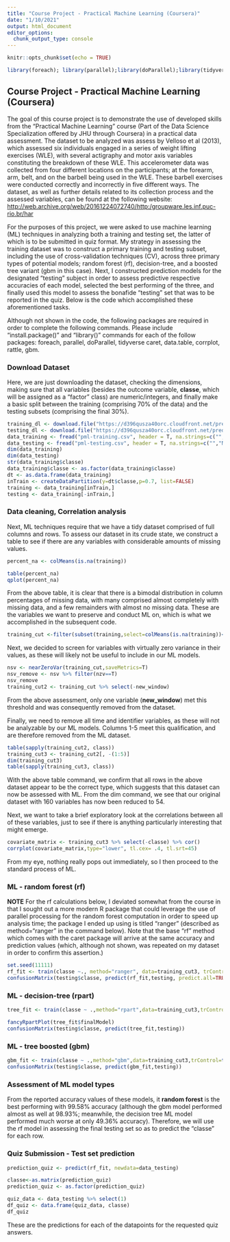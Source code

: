 ```yaml
---
title: "Course Project - Practical Machine Learning (Coursera)"
date: "1/10/2021"
output: html_document
editor_options: 
  chunk_output_type: console
---
```


```r
knitr::opts_chunk$set(echo = TRUE)
```

```r
library(foreach); library(parallel);library(doParallel);library(tidyverse);library(caret);library(data.table);library(corrplot);library(rattle);library(gbm)
```
## Course Project - Practical Machine Learning (Coursera)

The goal of this course project is to demonstrate the use of developed skills from the "Practical Machine Learning" course (Part of the Data Science Specialization offered by JHU through Coursera) in a practical data assessment. The dataset to be analyzed was assess by Velloso et al (2013), which assessed six individuals engaged in a series of weight lifting exercises (WLE), with several actigraphy and motor axis variables constituting the breakdown of these WLE. This accelerometer data was collected from four different locations on the participants; at the forearm, arm, belt, and on the barbell being used in the WLE. These barbell exercises were conducted correctly and incorrectly in five different ways. The dataset, as well as further details related to its collection process and the assessed variables, can be found at the following website: <http://web.archive.org/web/20161224072740/http:/groupware.les.inf.puc-rio.br/har>  

For the purposes of this project, we were asked to use machine learning (ML) techniques in analyzing both a training and testing set, the latter of which is to be submitted in quiz format. My strategy in assessing the training dataset was to construct a primary training and testing subset, including the use of cross-validation techniques (CV), across three primary types of potential models; random forest (rf), decision-tree, and a boosted tree variant (gbm in this case). Next, I constructed prediction models for the designated "testing" subject in order to assess predictive respective accuracies of each model, selected the best performing of the three, and finally used this model to assess the bonafide "testing" set that was to be reported in the quiz. Below is the code which accomplished these aforementioned tasks. 

Although not shown in the code, the following packages are required in order to complete the following commands. Please include "install.package()" and "library()" commands for each of the follow packages: foreach, parallel, doParallel, tidyverse caret, data.table, corrplot, rattle, gbm.


### Download Dataset
Here, we are just downloading the dataset, checking the dimensions, making sure that all variables (besides the outcome variable, **classe**, which will be assigned as a "factor" class) are numeric/integers, and finally make a basic split between the training (comprising 70% of the data) and the testing subsets (comprising the final 30%).  

```r
training_dl <- download.file("https://d396qusza40orc.cloudfront.net/predmachlearn/pml-training.csv", destfile = "pml-training.csv",mode="wb")
testing_dl <- download.file("https://d396qusza40orc.cloudfront.net/predmachlearn/pml-testing.csv", destfile = "pml-testing.csv",mode="wb")
data_training <- fread("pml-training.csv", header = T, na.strings=c("","NA"))
data_testing <- fread("pml-testing.csv", header = T, na.strings=c("","NA")) 
dim(data_training)
dim(data_testing)
str(data_training$classe)
data_training$classe <- as.factor(data_training$classe)
dt <- as.data.frame(data_training)
inTrain <- createDataPartition(y=dt$classe,p=0.7, list=FALSE)
training <- data_training[inTrain,]
testing <- data_training[-inTrain,]
```

### Data cleaning, Correlation analysis
Next, ML techniques require that we have a tidy dataset comprised of full columns and rows. To assess our dataset in its crude state, we construct a table to see if there are any variables with considerable amounts of missing values. 
```r
percent_na <- colMeans(is.na(training))

table(percent_na)
qplot(percent_na)
```
From the above table, it is clear that there is a bimodal distribution in column percentages of missing data, with many comprised almost completely with missing data, and a few remainders with almost no missing data. These are the variables we want to preserve and conduct ML on, which is what we accomplished in the subsequent code.  

```r
training_cut <-filter(subset(training,select=colMeans(is.na(training))<0.75))
```
Next, we decided to screen for variables with virtually zero variance in their values, as these will likely not be useful to include in our ML models.
```r
nsv <- nearZeroVar(training_cut,saveMetrics=T)
nsv_remove <- nsv %>% filter(nzv==T)
nsv_remove
training_cut2 <- training_cut %>% select(-new_window)
```
From the above assessment, only one variable (**new_window**) met this threshold and was consequently removed from the dataset.  

Finally, we need to remove all time and identifier variables, as these will not be analyzable by our ML models. Columns 1-5 meet this qualification, and are therefore removed from the ML dataset.
```r
table(sapply(training_cut2, class))
training_cut3 <- training_cut2[, -(1:5)]
dim(training_cut3)
table(sapply(training_cut3, class))
```
With the above table command, we confirm that all rows in the above dataset appear to be the correct type, which suggests that this dataset can now be assessed with ML. From the dim command, we see that our original dataset with 160 variables has now been reduced to 54.  

Next, we want to take a brief exploratory look at the correlations between all of these variables, just to see if there is anything particularly interesting that might emerge. 

```r
covariate_matrix <- training_cut3 %>% select(-classe) %>% cor()
corrplot(covariate_matrix,type="lower", tl.cex= .4, tl.srt=45)
```

From my eye, nothing really pops out immediately, so I then proceed to the standard process of ML.

### ML - random forest (rf)
**NOTE** For the rf calculations below, I deviated somewhat from the course in that I sought out a more modern R package that could leverage the use of parallel processing for the random forest computation in order to speed up analysis time; the package I ended up using is titled "ranger" (described as method="ranger" in the command below). Note that the base "rf" method which comes with the caret package will arrive at the same accuracy and prediction values (which, although not shown, was repeated on my dataset in order to confirm this assertion.)

```r
set.seed(11111)
rf_fit <- train(classe ~., method="ranger", data=training_cut3, trControl=trainControl(method="cv", number=3, verboseIter=FALSE))
confusionMatrix(testing$classe, predict(rf_fit,testing, predict.all=TRUE))
```

### ML - decision-tree (rpart)
```r
tree_fit <- train(classe ~ .,method="rpart",data=training_cut3,trControl=trainControl(method="cv", number=3, verboseIter=FALSE))

fancyRpartPlot(tree_fit$finalModel)
confusionMatrix(testing$classe, predict(tree_fit,testing))
```

### ML - tree boosted (gbm)
```r
gbm_fit <- train(classe ~ .,method="gbm",data=training_cut3,trControl=trainControl(method="cv", number=3, verboseIter=FALSE), verbose=FALSE)
confusionMatrix(testing$classe, predict(gbm_fit,testing))
```

### Assessment of ML model types
From the reported accuracy values of these models, it  **random forest** is the best performing with 99.58% accuracy (although the gbm model performed almost as well at 98.93%; meanwhile, the decision tree ML model performed much worse at only 49.36% accuracy). Therefore, we will use the rf model in assessing the final testing set so as to predict the "classe" for each row.

### Quiz Submission - Test set prediction
```r
prediction_quiz <- predict(rf_fit, newdata=data_testing)

classe<-as.matrix(prediction_quiz)
prediction_quiz <- as.factor(prediction_quiz)

quiz_data <- data_testing %>% select(1) 
df_quiz <- data.frame(quiz_data, classe)
df_quiz
```

These are the predictions for each of the datapoints for the requested quiz answers.